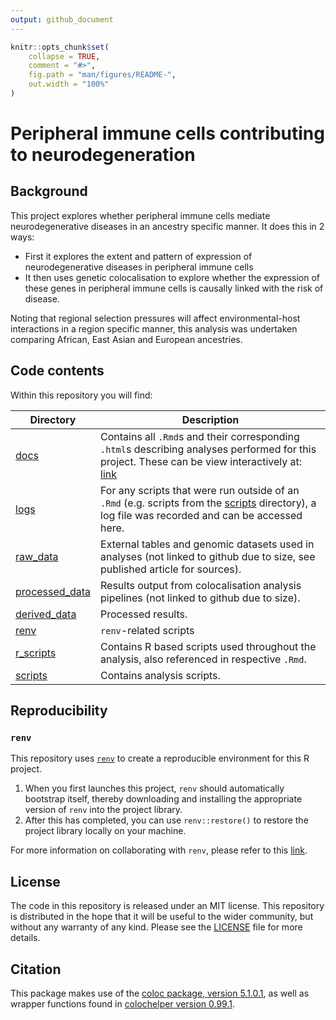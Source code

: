 ```yaml
---
output: github_document
---
```


<!-- README.md is generated from README.Rmd. Please edit that file -->

```r
knitr::opts_chunk$set(
    collapse = TRUE,
    comment = "#>",
    fig.path = "man/figures/README-",
    out.width = "100%"
)
```

<!-- badges: start -->
<!-- badges: end -->

# Peripheral immune cells contributing to neurodegeneration

## Background
<!-- Add a description of your project. -->
This project explores whether peripheral immune cells mediate neurodegenerative diseases in an ancestry specific manner. It does this in 2 ways:

- First it explores the extent and pattern of expression of neurodegenerative diseases in peripheral immune cells
- It then uses genetic colocalisation to explore whether the expression of these genes in peripheral immune cells is causally linked with the risk of disease.

Noting that regional selection pressures will affect environmental-host interactions in a region specific manner, this analysis was undertaken comparing African, East Asian and European ancestries.

## Code contents


Within this repository you will find:

| Directory | Description |
| --------- | --------------------------------------------------------------------------- |
| [docs](docs) | Contains all `.Rmd`s and their corresponding `.html`s describing analyses performed for this project. These can be view interactively at: [link](#TODO)|
| [logs](logs) | For any scripts that were run outside of an `.Rmd` (e.g. scripts from the [scripts](scripts) directory), a log file was recorded and can be accessed here. |
| [raw_data](raw_data) | External tables and genomic datasets used in analyses (not linked to github due to size, see published article for sources). |
| [processed_data](processed_data) | Results output from colocalisation analysis pipelines (not linked to github due to size). |
| [derived_data](derived_data) | Processed results. |
| [renv](renv) | `renv`-related scripts |
| [r_scripts](r_scripts)| Contains R based scripts used throughout the analysis, also referenced in respective `.Rmd`. |
| [scripts](scripts) | Contains analysis scripts. |

## Reproducibility
<!-- Modify selection below depending on how package dependencies have been managed. -->

### `renv`
<!-- Consider using renv for reproducibility. Delete this section if you will not be doing this. -->

This repository uses [`renv`](https://rstudio.github.io/renv/index.html) to create a reproducible environment for this R project. 

1. When you first launches this project, `renv` should automatically bootstrap itself, thereby downloading and installing the appropriate version of `renv` into the project library. 
2. After this has completed, you can use `renv::restore()` to restore the project library locally on your machine.

For more information on collaborating with `renv`, please refer to this [link](https://rstudio.github.io/renv/articles/collaborating.html).

## License
<!-- For analyses, an MIT license can be added to the project using usethis::use_mit_license(). -->
<!-- If you don't end up using an MIT license, edit below. -->


The code in this repository is released under an MIT license. This repository is distributed in the hope that it will be useful to the wider community, but without any warranty of any kind. Please see the [LICENSE](LICENSE) file for more details. 

## Citation
<!-- Add any necessary software citations -->

This package makes use of the [coloc package, version 5.1.0.1](https://cran.r-project.org/package=coloc), as well as wrapper functions found in [colochelper version 0.99.1](http://dx.doi.org/10.5281/zenodo.5011869).
